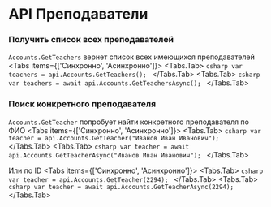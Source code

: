
# API Преподаватели

### Получить список всех преподавателей
```Accounts.GetTeachers``` вернет список всех имеющихся преподавателей
<Tabs items={['Синхронно', 'Асинхронно']}>
  <Tabs.Tab>
    ```csharp
    var teachers = api.Accounts.GetTeachers();
    ```
  </Tabs.Tab>
  <Tabs.Tab>
    ```csharp
    var teachers = await api.Accounts.GetTeachersAsync();
    ```
  </Tabs.Tab>
</Tabs>

### Поиск конкретного преподавателя
```Accounts.GetTeacher``` попробует найти конкретного преподавателя по ФИО
<Tabs items={['Синхронно', 'Асинхронно']}>
  <Tabs.Tab>
    ```csharp
    var teacher = api.Accounts.GetTeacher("Иванов Иван Иванович");
    ```
  </Tabs.Tab>
  <Tabs.Tab>
    ```csharp
    var teacher = await api.Accounts.GetTeacherAsync("Иванов Иван Иванович");
    ```
  </Tabs.Tab>
</Tabs>

Или по ID
<Tabs items={['Синхронно', 'Асинхронно']}>
  <Tabs.Tab>
    ```csharp
    var teacher = api.Accounts.GetTeacher(2294);
    ```
  </Tabs.Tab>
  <Tabs.Tab>
    ```csharp
    var teacher = await api.Accounts.GetTeacherAsync(2294);
    ```
  </Tabs.Tab>
</Tabs>